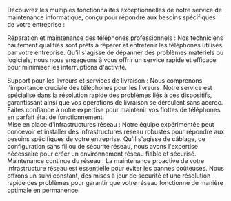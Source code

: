 ---
---

Découvrez les multiples fonctionnalités exceptionnelles de notre service de maintenance informatique, conçu pour répondre aux besoins spécifiques de votre entreprise :

Réparation et maintenance des téléphones professionnels : Nos techniciens hautement qualifiés sont prêts à réparer et entretenir les téléphones utilisés par votre entreprise. Qu'il s'agisse de dépanner des problèmes matériels ou logiciels, nous nous engageons à vous offrir un service rapide et efficace pour minimiser les interruptions d'activité.

<div class="divider"></div>
Support pour les livreurs et services de livraison : Nous comprenons
l'importance cruciale des téléphones pour les livreurs. Notre service est
spécialisé dans la résolution rapide des problèmes liés à ces dispositifs,
garantissant ainsi que vos opérations de livraison se déroulent sans accroc.
Faites confiance à notre expertise pour maintenir vos flottes de téléphones en
parfait état de fonctionnement.
<div class="divider"></div>
Mise en place d'infrastructures réseau : Notre équipe expérimentée peut concevoir
et installer des infrastructures réseau robustes pour répondre aux besoins spécifiques
de votre entreprise. Qu'il s'agisse de câblage, de configuration sans fil ou de sécurité
réseau, nous avons l'expertise nécessaire pour créer un environnement réseau fiable
et sécurisé.
<div class="divider"></div>
Maintenance continue du réseau : La maintenance proactive de votre
infrastructure réseau est essentielle pour éviter les pannes coûteuses. Nous
offrons un suivi constant, des mises à jour de sécurité et une résolution rapide
des problèmes pour garantir que votre réseau fonctionne de manière optimale en
permanence.
